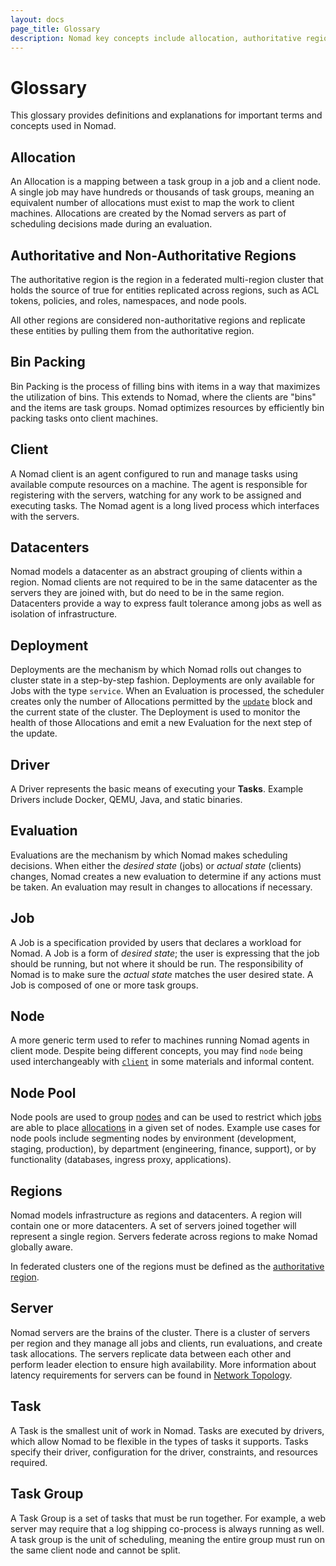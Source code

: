 ```yaml
---
layout: docs
page_title: Glossary
description: Nomad key concepts include allocation, authoritative regions, bin packing, client, datacenters, deployment, driver, evaluation, job, node, node pool, regions, server, task, and task group.
---
```


# Glossary

This glossary provides definitions and explanations for important terms and
concepts used in Nomad.

## Allocation

An Allocation is a mapping between a task group in a job and a client node. A
single job may have hundreds or thousands of task groups, meaning an
equivalent number of allocations must exist to map the work to client
machines. Allocations are created by the Nomad servers as part of scheduling
decisions made during an evaluation.

## Authoritative and Non-Authoritative Regions

The authoritative region is the region in a federated multi-region cluster that
holds the source of true for entities replicated across regions, such as ACL
tokens, policies, and roles, namespaces, and node pools.

All other regions are considered non-authoritative regions and replicate these
entities by pulling them from the authoritative region.

## Bin Packing

Bin Packing is the process of filling bins with items in a way that maximizes
the utilization of bins. This extends to Nomad, where the clients are "bins"
and the items are task groups. Nomad optimizes resources by efficiently bin
packing tasks onto client machines.

## Client

A Nomad client is an agent configured to run and manage tasks using available
compute resources on a machine. The agent is responsible for registering with
the servers, watching for any work to be assigned and executing tasks. The
Nomad agent is a long lived process which interfaces with the servers.

## Datacenters

Nomad models a datacenter as an abstract grouping of clients within a
region. Nomad clients are not required to be in the same datacenter as the
servers they are joined with, but do need to be in the same
region. Datacenters provide a way to express fault tolerance among jobs as
well as isolation of infrastructure.

## Deployment

Deployments are the mechanism by which Nomad rolls out changes to cluster state
in a step-by-step fashion. Deployments are only available for Jobs with the type
`service`. When an Evaluation is processed, the scheduler creates only the
number of Allocations permitted by the [`update`][] block and the current state
of the cluster. The Deployment is used to monitor the health of those
Allocations and emit a new Evaluation for the next step of the update.

## Driver

A Driver represents the basic means of executing your **Tasks**.  Example
Drivers include Docker, QEMU, Java, and static binaries.

## Evaluation

Evaluations are the mechanism by which Nomad makes scheduling decisions.  When
either the _desired state_ (jobs) or _actual state_ (clients) changes, Nomad
creates a new evaluation to determine if any actions must be taken. An
evaluation may result in changes to allocations if necessary.

## Job

A Job is a specification provided by users that declares a workload for
Nomad. A Job is a form of _desired state_; the user is expressing that the
job should be running, but not where it should be run. The responsibility of
Nomad is to make sure the _actual state_ matches the user desired state. A
Job is composed of one or more task groups.

## Node

A more generic term used to refer to machines running Nomad agents in client
mode. Despite being different concepts, you may find `node` being used
interchangeably with [`client`](#client) in some materials and informal
content.

## Node Pool

Node pools are used to group [nodes](#node) and can be used to restrict which
[jobs](#job) are able to place [allocations](#allocation) in a given set of
nodes. Example use cases for node pools include segmenting nodes by environment
(development, staging, production), by department (engineering, finance,
support), or by functionality (databases, ingress proxy, applications).

## Regions

Nomad models infrastructure as regions and datacenters. A region will contain
one or more datacenters. A set of servers joined together will represent a
single region. Servers federate across regions to make Nomad globally aware.

In federated clusters one of the regions must be defined as the [authoritative
region](#authoritative-and-non-authoritative-regions).

## Server

Nomad servers are the brains of the cluster. There is a cluster of servers per
region and they manage all jobs and clients, run evaluations, and create task
allocations.  The servers replicate data between each other and perform leader
election to ensure high availability. More information about latency
requirements for servers can be found in [Network
Topology](/nomad/docs/install/production/requirements#network-topology).

## Task

A Task is the smallest unit of work in Nomad. Tasks are executed by drivers,
which allow Nomad to be flexible in the types of tasks it supports. Tasks
specify their driver, configuration for the driver, constraints, and resources
required.

## Task Group

A Task Group is a set of tasks that must be run together. For example, a web
server may require that a log shipping co-process is always running as well. A
task group is the unit of scheduling, meaning the entire group must run on the
same client node and cannot be split.

[`update`]: /nomad/docs/job-specification/update
